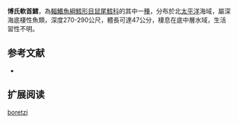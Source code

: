 {{Speciesbox
| name = 博氏軟首鱈
| status = NE
| status_system = iucn3.1
| trend = unknow
| genus = Malacocephalus
| species = boretzi
| authority = [[Sazonov|Sazonov]], 1985
| synonyms = 
}}
'''博氏軟首鱈'''，為[[輻鰭魚綱|輻鰭魚綱]][[鱈形目|鱈形目]][[鼠尾鱈科|鼠尾鱈科]]的其中一[[種|種]]，分布於北[[太平洋|太平洋]]海域，屬深海底棲性魚類，深度270-290公尺，體長可達47公分，棲息在底中層水域，生活習性不明。

==参考文献==
*{{FishBase_species|genus=Malacocephalus|species=boretzi|year=2015|month=12}}

== 扩展阅读 ==
{{refbegin}}
{{wikispecies-inline|Malacocephalus boretzi|博氏軟首鱈}}
{{refend}}
{{Taxonbar|from=Q2181410}}

[[Category:軟首鱈屬|boretzi]]


{{鱈形目小作品}}